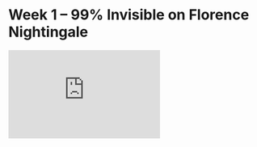 # Week 1 – 99% Invisible on Florence Nightingale

<iframe
  src="https://embed.podcasts.apple.com/us/podcast/433-florence-nightingale-data-viz-pioneer/id394775318?i=1000519252452&amp;itsct=podcast_box_player&amp;itscg=30200&amp;ls=1&amp;theme=auto"
  height="175px"
  frameborder="0"
  sandbox="allow-forms allow-popups allow-same-origin allow-scripts allow-top-navigation-by-user-activation"
  allow="autoplay *; encrypted-media *; clipboard-write"
  style={{
    width: '100%',
    maxWidth: 660,
    overflow: 'hidden',
    borderRadius: 10,
    backgroundColor: 'transparent',
  }}
/>

One note this excellent episode touched on was how charts can misrepresent data & mislead viewers absurdly quickly (in under a second). This isn’t news to anyone spending time on e.g. Twitter: I regularly see graphs on Twitter that contradict what the poster is claiming, & it’s sometimes not clear if the misleading claim is intentional or not.

Excel cannot prevent you from entering falsified data or making a misleading visualization, just as Illustrator can’t save you from making bad designs or Google Docs can’t save you from bad writing. (Nor should they.) The world is drastically better with desktop publishing available for free, because people who’d never have had access in prior centuries (such as with crown-appointed, guild-run printing presses in the Renaissance) contribute essential material & creative works to the world. As these creative tools expand, they add entire new dimensions to creative possibilities for both amateurs & professionals. In 2022, we’re watching this revolution play out week-by-week with rapidly-improving AI image generation software, which opens the door to newly alarming possibilities.

As users of these tools, we have a moral obligation to use them not to mislead or lie. But it’s simultaneously necessary & unavoidable to give everyone tools—we all deserve to be able to use the best tooling people & companies can produce—& either through intentional malice or careless speed, mistakes will undoubtedly be made.

As tool creators, we take on a responsibility to mitigate harm our platforms can cause. I’ve seen Twitter annotate misleading graphics this year as part of their Birdwatch program [source](https://www.platformer.news/p/elon-keeps-losing), expanding Twitter’s own moderation efforts to allow reputable Twitter users to mark missing context or misleading claims. OpenAI’s DALL-E image creation tooling, meanwhile, lightly blurs faces to implicitly communicate the imagery’s artificial nature ([source](https://www.platformer.news/p/how-dall-e-could-power-a-creative)).

As Florence Nightingale said about [her diagram](https://upload.wikimedia.org/wikipedia/commons/1/17/Nightingale-mortality.jpg), “this is for the vulgar public.” Your chart will be misinterpreted by viewers who don’t read the axes, are unable to see the color differences, or scroll by faster than they can interpret. When we create visualizations of data, we should try to road-test our graphics on different audiences & try to make them as genuine & comprehensible as possible. We must simultaneously make peace with the fact that misleading charts will be created, shared, & believed—it’s the cost of the freedom to make & share anything.
